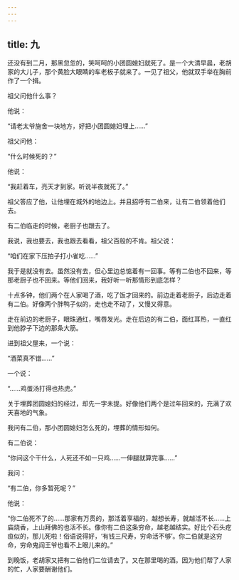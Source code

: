 ```yaml
---
---
---
```

title: 九
---



还没有到二月，那黑忽忽的，笑呵呵的小团圆媳妇就死了。是一个大清早晨，老胡家的大儿子，那个黄脸大眼睛的车老板子就来了。一见了祖父，他就双手举在胸前作了一个揖。

祖父问他什么事？

他说：

“请老太爷施舍一块地方，好把小团圆媳妇埋上……”

祖父问他：

“什么时候死的？”

他说：

“我赶着车，亮天才到家。听说半夜就死了。”

祖父答应了他，让他埋在城外的地边上。并且招呼有二伯来，让有二伯领着他们去。

有二伯临走的时候，老厨子也跟去了。

我说，我也要去，我也跟去看看，祖父百般的不肯。祖父说：

“咱们在家下压拍子打小雀吃……”

我于是就没有去。虽然没有去，但心里边总惦着有一回事。等有二伯也不回来，等那老厨子也不回来。等他们回来，我好听一听那情形到底怎样？

十点多钟，他们两个在人家喝了酒，吃了饭才回来的。前边走着老厨子，后边走着有二伯。好像两个胖鸭子似的，走也走不动了，又慢又得意。

走在前边的老厨子，眼珠通红，嘴唇发光。走在后边的有二伯，面红耳热，一直红到他脖子下边的那条大筋。

进到祖父屋来，一个说：

“酒菜真不错……”

一个说：

“……鸡蛋汤打得也热虎。”

关于埋葬团圆媳妇的经过，却先一字未提。好像他们两个是过年回来的，充满了欢天喜地的气象。

我问有二伯，那小团圆媳妇怎么死的，埋葬的情形如何。

有二伯说：

“你问这个干什么，人死还不如一只鸡……一伸腿就算完事……”

我问：

“有二伯，你多暂死呢？”

他说：

“你二伯死不了的……那家有万贯的，那活着享福的，越想长寿，就越活不长……上庙烧香，上山拜佛的也活不长。像你有二伯这条穷命，越老越结实。好比个石头疙疸似的，那儿死啦！俗语说得好，‘有钱三尺寿，穷命活不够’。你二伯就是这穷命，穷命鬼阎王爷也看不上眼儿来的。”

到晚饭，老胡家又把有二伯他们二位请去了。又在那里喝的酒。因为他们帮了人家的忙，人家要酬谢他们。